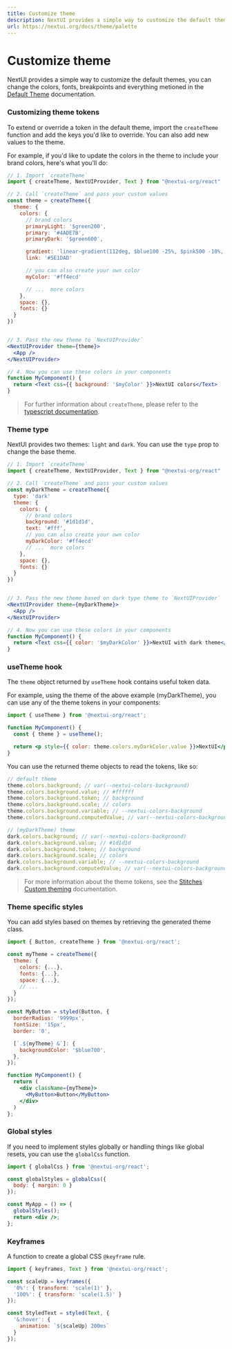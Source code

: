 ```yaml
---
title: Customize theme
description: NextUI provides a simple way to customize the default themes.
url: https://nextui.org/docs/theme/palette
---
```


# Customize theme

NextUI provides a simple way to customize the default themes, you can change the colors, fonts, breakpoints and everything metioned
in the [Default Theme](/docs/theme/default-theme) documentation.

<CarbonAd />

<Spacer y={2} />

### Customizing theme tokens

To extend or override a token in the default theme, import the `createTheme` function and add the keys you'd like to override.
You can also add new values to the theme.

For example, if you'd like to update the colors in the theme to include your brand colors, here's what you'll do:

```jsx
// 1. Import `createTheme`
import { createTheme, NextUIProvider, Text } from "@nextui-org/react"

// 2. Call `createTheme` and pass your custom values
const theme = createTheme({
  theme: {
    colors: {
      // brand colors
      primaryLight: '$green200',
      primary: '#4ADE7B',
      primaryDark: '$green600',

      gradient: 'linear-gradient(112deg, $blue100 -25%, $pink500 -10%, $purple500 80%)',
      link: '#5E1DAD'

      // you can also create your own color
      myColor: '#ff4ecd'

      // ...  more colors
    },
    space: {},
    fonts: {}
  }
})


// 3. Pass the new theme to `NextUIProvider`
<NextUIProvider theme={theme}>
  <App />
</NextUIProvider>

// 4. Now you can use these colors in your components
function MyComponent() {
  return <Text css={{ background: '$myColor' }}>NextUI colors</Text>
}
```

> For further information about `createTheme`, please refer to the [typescript documentation](/docs/theme/typescript#create-theme).

### Theme type

NextUI provides two themes: `light` and `dark`. You can use the `type` prop to change the base theme.

```jsx
// 1. Import `createTheme`
import { createTheme, NextUIProvider, Text } from "@nextui-org/react"

// 2. Call `createTheme` and pass your custom values
const myDarkTheme = createTheme({
  type: 'dark'
  theme: {
    colors: {
      // brand colors
      background: '#1d1d1d',
      text: '#fff',
      // you can also create your own color
      myDarkColor: '#ff4ecd'
      // ...  more colors
    },
    space: {},
    fonts: {}
  }
})


// 3. Pass the new theme based on dark type theme to `NextUIProvider`
<NextUIProvider theme={myDarkTheme}>
  <App />
</NextUIProvider>

// 4. Now you can use these colors in your components
function MyComponent() {
  return <Text css={{ color: '$myDarkColor' }}>NextUI with dark theme</Text>
}
```

### useTheme hook

The `theme` object returned by `useTheme` hook contains useful token data.

For example, using the theme of the above example (myDarkTheme), you can use any of the theme tokens in your components:

```jsx
import { useTheme } from '@nextui-org/react';

function MyComponent() {
  const { theme } = useTheme();

  return <p style={{ color: theme.colors.myDarkColor.value }}>NextUI</p>;
}
```

You can use the returned theme objects to read the tokens, like so:

```jsx
// default theme
theme.colors.background; // var(--nextui-colors-background)
theme.colors.background.value; // #ffffff
theme.colors.background.token; // background
theme.colors.background.scale; // colors
theme.colors.background.variable; // --nextui-colors-background
theme.colors.background.computedValue; // var(--nextui-colors-background)

// (myDarkTheme) theme
dark.colors.background; // var(--nextui-colors-background)
dark.colors.background.value; // #1d1d1d
dark.colors.background.token; // background
dark.colors.background.scale; // colors
dark.colors.background.variable; // --nextui-colors-background
dark.colors.background.computedValue; // var(--nextui-colors-background)
```

> For more information about the theme tokens, see the [Stitches Custom theming](https://stitches.dev/docs/theming) documentation.

### Theme specific styles

You can add styles based on themes by retrieving the generated theme class.

```jsx
import { Button, createTheme } from '@nextui-org/react';

const myTheme = createTheme({
  theme: {
    colors: {...},
    fonts: {...},
    space: {...},
    // ...
  }
});

const MyButton = styled(Button, {
  borderRadius: '9999px',
  fontSize: '15px',
  border: '0',

  [`.${myTheme} &`]: {
    backgroundColor: '$blue700',
  },
});

function MyComponent() {
  return (
    <div className={myTheme}>
      <MyButton>Button</MyButton>
    </div>
  )
};

```

### Global styles

If you need to implement styles globally or handling things like global resets, you can use the
`globalCss` function.

```jsx
import { globalCss } from '@nextui-org/react';

const globalStyles = globalCss({
  body: { margin: 0 }
});

const MyApp = () => {
  globalStyles();
  return <div />;
};
```

### Keyframes

A function to create a global CSS `@keyframe` rule.

```jsx
import { keyframes, Text } from '@nextui-org/react';

const scaleUp = keyframes({
  '0%': { transform: 'scale(1)' },
  '100%': { transform: 'scale(1.5)' }
});

const StyledText = styled(Text, {
  '&:hover': {
    animation: `${scaleUp} 200ms`
  }
});
```
